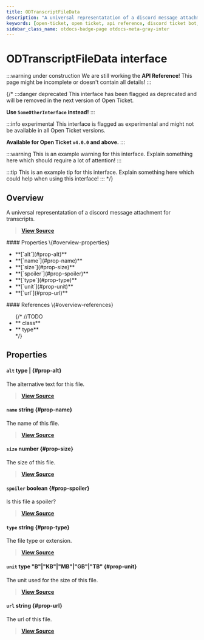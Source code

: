 ```yaml
---
title: ODTranscriptFileData
description: "A universal representatation of a discord message attachment for transcripts."
keywords: [open-ticket, open ticket, api reference, discord ticket bot, interface]
sidebar_class_name: otdocs-badge-page otdocs-meta-gray-inter
---
```

<head>
    <link rel="apple-touch-icon" href="/img/logo_vertical.png"/>
</head>

# ODTranscriptFileData <M color="gray">interface</M>

:::warning under construction
We are still working the **API Reference**! This page might be incomplete or doesn't contain all details!
:::

{/*
:::danger deprecated
This interface has been flagged as deprecated and will be removed in the next version of Open Ticket.

**Use `SomeOtherInterface` instead!**
:::

:::info experimental
This interface is flagged as experimental and might not be available in all Open Ticket versions.

**Available for Open Ticket `v4.0.0` and above.**
:::

:::warning
This is an example warning for this interface. Explain something here which should require a lot of attention!
:::

:::tip
This is an example tip for this interface. Explain something here which could help when using this interface!
:::
*/}

## Overview
A universal representatation of a discord message attachment for transcripts.

> [**View Source**](https://otgithub.dj-dj.be/tree/main/src/core/api/openticket/transcript.ts#L551)

<FlexHorizontal>
<div style={{width:"50%"}} className="otdocs-flex-mobile-width">
    #### Properties \{#overview-properties}
    <ul>
        <li>**[`alt`](#prop-alt)**</li>
        <li>**[`name`](#prop-name)**</li>
        <li>**[`size`](#prop-size)**</li>
        <li>**[`spoiler`](#prop-spoiler)**</li>
        <li>**[`type`](#prop-type)**</li>
        <li>**[`unit`](#prop-unit)**</li>
        <li>**[`url`](#prop-url)**</li>
    </ul>
</div>
<div style={{width:"50%"}} className="otdocs-flex-mobile-width">
    #### References \{#overview-references}
    <ul>
        {/*
        //TODO
        <li>**<code><ApiUrl url="class:ODId" label="api.ODId"/></code> <M color="purple">class</M>**</li>
        <li>**<code><ApiUrl url="type:ODExampleType" label="api.ODExampleType"/></code> <M color="brown">type</M>**</li>
        */}
    </ul>
</div>
</FlexHorizontal>

## Properties
<Divider></Divider>
#### `alt` <M color="brown">type</M> <ApiBlock><ApiUrl url="js:null" label="null"/>|<ApiUrl url="js:string" label="string"/></ApiBlock> \{#prop-alt}
The alternative text for this file.

> [**View Source**](https://otgithub.dj-dj.be/tree/main/src/core/api/openticket/transcript.ts#L565)

<Divider></Divider>
#### `name` <M color="blue">string</M> <ApiBlock><ApiUrl url="js:string" label="string"/></ApiBlock> \{#prop-name}
The name of this file.

> [**View Source**](https://otgithub.dj-dj.be/tree/main/src/core/api/openticket/transcript.ts#L559)

<Divider></Divider>
#### `size` <M color="green">number</M> <ApiBlock><ApiUrl url="js:number" label="number"/></ApiBlock> \{#prop-size}
The size of this file.

> [**View Source**](https://otgithub.dj-dj.be/tree/main/src/core/api/openticket/transcript.ts#L555)

<Divider></Divider>
#### `spoiler` <M color="red">boolean</M> <ApiBlock><ApiUrl url="js:boolean" label="boolean"/></ApiBlock> \{#prop-spoiler}
Is this file a spoiler?

> [**View Source**](https://otgithub.dj-dj.be/tree/main/src/core/api/openticket/transcript.ts#L563)

<Divider></Divider>
#### `type` <M color="blue">string</M> <ApiBlock><ApiUrl url="js:string" label="string"/></ApiBlock> \{#prop-type}
The file type or extension.

> [**View Source**](https://otgithub.dj-dj.be/tree/main/src/core/api/openticket/transcript.ts#L553)

<Divider></Divider>
#### `unit` <M color="brown">type</M> <ApiBlock>"B"|"KB"|"MB"|"GB"|"TB"</ApiBlock> \{#prop-unit}
The unit used for the size of this file.

> [**View Source**](https://otgithub.dj-dj.be/tree/main/src/core/api/openticket/transcript.ts#L557)

<Divider></Divider>
#### `url` <M color="blue">string</M> <ApiBlock><ApiUrl url="js:string" label="string"/></ApiBlock> \{#prop-url}
The url of this file.

> [**View Source**](https://otgithub.dj-dj.be/tree/main/src/core/api/openticket/transcript.ts#L561)

<Divider></Divider>
